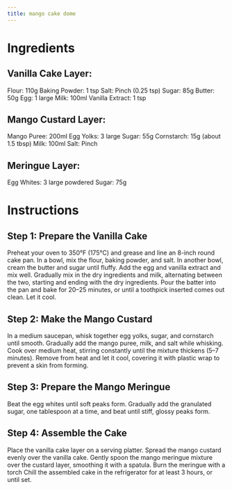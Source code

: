 ```yaml
---
title: mango cake dome
---
```


# Ingredients

## Vanilla Cake Layer:
Flour: 110g
Baking Powder: 1 tsp
Salt: Pinch (0.25 tsp)
Sugar: 85g
Butter: 50g
Egg: 1 large
Milk: 100ml
Vanilla Extract: 1 tsp

## Mango Custard Layer:
Mango Puree: 200ml
Egg Yolks: 3 large
Sugar: 55g
Cornstarch: 15g (about 1.5 tbsp)
Milk: 100ml
Salt: Pinch

## Meringue Layer:
Egg Whites: 3 large
powdered Sugar: 75g

# Instructions

## Step 1: Prepare the Vanilla Cake
Preheat your oven to 350°F (175°C) and grease and line an 8-inch round cake pan.
In a bowl, mix the flour, baking powder, and salt.
In another bowl, cream the butter and sugar until fluffy. Add the egg and vanilla extract and mix well.
Gradually mix in the dry ingredients and milk, alternating between the two, starting and ending with the dry ingredients.
Pour the batter into the pan and bake for 20–25 minutes, or until a toothpick inserted comes out clean. Let it cool.

## Step 2: Make the Mango Custard
In a medium saucepan, whisk together egg yolks, sugar, and cornstarch until smooth.
Gradually add the mango puree, milk, and salt while whisking.
Cook over medium heat, stirring constantly until the mixture thickens (5–7 minutes).
Remove from heat and let it cool, covering it with plastic wrap to prevent a skin from forming.

## Step 3: Prepare the Mango Meringue
Beat the egg whites until soft peaks form.
Gradually add the granulated sugar, one tablespoon at a time, and beat until stiff, glossy peaks form.

## Step 4: Assemble the Cake
Place the vanilla cake layer on a serving platter.
Spread the mango custard evenly over the vanilla cake.
Gently spoon the mango meringue mixture over the custard layer, smoothing it with a spatula.
Burn the meringue with a torch
Chill the assembled cake in the refrigerator for at least 3 hours, or until set.